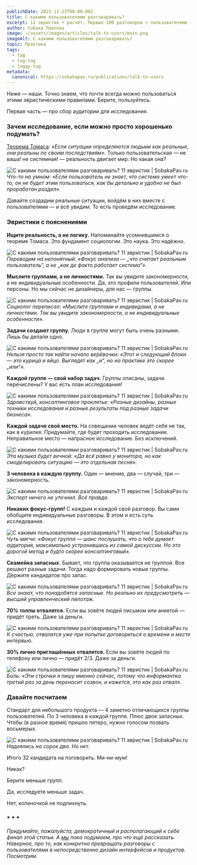 ```yaml
---
publishDate: 2023-11-23T00:00:00Z
title: С какими пользователями разговаривать?
excerpt: 11 эвристик + расчёт. Первые 100 разговоров с пользователями — хаос без начала и конца. Но потом-то начинаешь видеть закономерности!
author: Собака Павлова
image: ~/assets/images/articles/talk-to-users/main.png
imageAlt: С какими пользователями разговаривать?                 
topic: Практика
tags:
  - tag
  - tag-tag
  - taggy-tag
metadata:
  canonical: https://sobakapav.ru/publications/talk-to-users
---
```



Ниже — наши. Точно знаем, что почти всегда можно пользоваться этими эвристическими правилами. Берите, пользуйтесь.

Первая часть — про сбор аудитории для исследования.

### Зачем исследование, если можно просто хорошенько подумать?

[Теорема Томаса](https://www.google.com/url?sa=t&rct=j&q=&esrc=s&source=web&cd=&ved=2ahUKEwi3lfOqv9eCAxXRKBAIHeJ8Di8QmhN6BAhdEAI&url=https%3A%2F%2Fru.wikipedia.org%2Fwiki%2F%25D0%25A2%25D0%25B5%25D0%25BE%25D1%2580%25D0%25B5%25D0%25BC%25D0%25B0_%25D0%25A2%25D0%25BE%25D0%25BC%25D0%25B0%25D1%2581%25D0%25B0&usg=AOvVaw09gWD3GULfsRRMopX4wcYP&opi=89978449): _«Если ситуации определяются людьми как реальные, они реальны по своим последствиям»_. Только пользовательская — не ваша! не системная! — реальность двигает мир. Но какая она?

![С какими пользователями разговаривать? 11 эвристик  | SobakaPav.ru](~/assets/images/articles/talk-to-users/1.png)
_Что-то на умном: «Если пользователь не знает, что система умеет что-то, он не будет этим пользоваться, как бы детально и удобно не был проработан раздел»._

Давайте создадим реальные ситуации, войдём в них вместе с пользователями — и всё увидим. То есть проведём исследование.

### Эвристики с пояснениями

**Ищите реальность, а не логику.** Напоминайте усомнившимся о теореме Томаса. Это фундамент социологии. Это наука. Это надёжно.

![С какими пользователями разговаривать? 11 эвристик  | SobakaPav.ru](~/assets/images/articles/talk-to-users/2.png)
_Переводим на непонятный: «Фокус анализа — „что считает реальным пользователь“, а не „как де факто работает система“»._

**Мыслите группами, а не личностями.** Так вы увидите закономерности, а не индивидуальные особенности. Да, это профили пользователей. Или персоны. Но мы сейчас не дизайнеры, для нас — группы.

![С какими пользователями разговаривать? 11 эвристик  | SobakaPav.ru](~/assets/images/articles/talk-to-users/3.png)
_Социолог переписал: «Мыслите группами и индивидами, а не личностями. Так вы увидите закономерности, а не индивидуальные особенности»._

**Задачи создают группу.** Люди в группе могут быть очень разными. Лишь бы делали одно.

![С какими пользователями разговаривать? 11 эвристик  | SobakaPav.ru](~/assets/images/articles/talk-to-users/4.png)
_Нельзя просто так найти начало верёвочки: «Этот и следующий блоки — это курица и яйцо. Выглядят как „и“, но на практике это скорее „или“»._

**Каждой группе — свой набор задач.** Группы описаны, задачи перечислены? У вас есть план исследования!

![С какими пользователями разговаривать? 11 эвристик  | SobakaPav.ru](~/assets/images/articles/talk-to-users/5.png)
_Здравствуй, консалтинговое проклятье: «Разные дизайны, разные техники исследования и разные результаты под разные задачи бизнеса»._

**Каждой задаче своё место.** На совещании человек ведёт себя не так, как в курилке. Придумайте, где будет проходить исследование. Неправильное место — напрасное исследование. Без исключений.

![С какими пользователями разговаривать? 11 эвристик  | SobakaPav.ru](~/assets/images/articles/talk-to-users/6.png)
_Эта музыка будет вечной: «Да всё равно у монитора, но как смоделировать ситуацию — это отдельная песня»._

**3 человека в каждую группу.** Один — мнение, два — случай, три — закономерность.

![С какими пользователями разговаривать? 11 эвристик  | SobakaPav.ru](~/assets/images/articles/talk-to-users/7.png)
_Эксперт ничего не уточнил. Всё правда._

**Никаких фокус-групп!** С каждым и каждой свой разговор. Вы сами обобщите индивидуальные разговоры. В этом и есть суть исследования.

![С какими пользователями разговаривать? 11 эвристик  | SobakaPav.ru](~/assets/images/articles/talk-to-users/8.png)
_Чуть мягче: «Фокус группа — шанс послушать, что о тебе думает аудитория, максимально устранившись из самой дискуссии. Но это дорогой метод и будто скорее консалтинговый»._

**Скамейка запасных.** Бывает, что группа оказывается не группой. Все решают разные задачи. Тогда надо формировать новые группы. Держите кандидатов про запас.

![С какими пользователями разговаривать? 11 эвристик  | SobakaPav.ru](~/assets/images/articles/talk-to-users/9.png)
_Все знают, что понадобятся запасные. Но реально их предусмотреть — высший управленческий пилотаж._

**70% толпы отвалятся.** Если вы зовёте людей письмом или анкетой — придёт треть. Даже за деньги.

![С какими пользователями разговаривать? 11 эвристик  | SobakaPav.ru](~/assets/images/articles/talk-to-users/10.png)
_К счастью, отвалятся уже при попытке договориться о времени и месте интервью._

**30% лично приглашённых отвалятся.** Если вы зовёте людей по телефону или лично — придёт 2/3. Даже за деньги.

![С какими пользователями разговаривать? 11 эвристик  | SobakaPav.ru](~/assets/images/articles/talk-to-users/11.png)
_Боль: «Эти строчки я пишу именно сейчас, потому что информантка третий раз за день переносит созвон, и кажется, это как раз отвал»._

### Давайте посчитаем

Стандарт для небольшого продукта — 4 заметно отличающихся группы пользователей. По 3 человека в каждой группе. Плюс двое запасных. Чтобы (в разное время) пришло пятеро, нужно голосом позвать восьмерых.

![С какими пользователями разговаривать? 11 эвристик  | SobakaPav.ru](~/assets/images/articles/talk-to-users/12.png)
_Надеялись на сорок два. Но нет._

Итого 32 кандидата на поговорить. Ми-ни-мум!

Никак?

Берите меньше групп.

Да, исследуете меньше задач.

Нет, коленочкой не подпихнуть.

### * * *

_Придумайте, пожалуйста, демократичный и располагающий к себе финал этой статьи. А [мы](https://www.sobakapav.ru/) пока подумаем, про что ещё рассказать. Наверное, про то, как конкретно превращать разговоры с пользователями в непосредственно дизайн интерфейсов и продуктов. Посмотрим._

